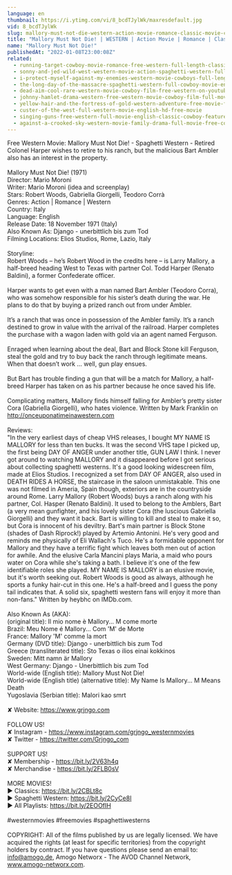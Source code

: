 ```yaml
---
language: en
thumbnail: https://i.ytimg.com/vi/8_bcdTJylWk/maxresdefault.jpg
vid: 8_bcdTJylWk
slug: mallory-must-not-die-western-action-movie-romance-classic-movie-cowboys
title: "Mallory Must Not Die! | WESTERN | Action Movie | Romance | Classic Movie | Cowboys"
name: "Mallory Must Not Die!"
publishedAt: "2022-01-08T23:00:08Z"
related:
  - running-target-cowboy-movie-romance-free-western-full-length-classic-movie
  - sonny-and-jed-wild-west-western-movie-action-spaghetti-western-full-length-english
  - i-protect-myself-against-my-enemies-western-movie-cowboys-full-length-wild-west
  - the-long-day-of-the-massacre-spaghetti-western-full-cowboy-movie-english-wild-west
  - dead-aim-cool-rare-western-movie-cowboy-film-free-western-on-youtube-english
  - johnny-hamlet-drama-western-free-western-movie-cowboy-film-full-movies
  - yellow-hair-and-the-fortress-of-gold-western-adventure-free-movie-full-length-film
  - custer-of-the-west-full-western-movie-english-hd-free-movie
  - singing-guns-free-western-full-movie-english-classic-cowboy-feature-film
  - against-a-crooked-sky-western-movie-family-drama-full-movie-free-cowboy-film-free-movie
---
```


Free Western Movie: Mallory Must Not Die! - Spaghetti Western - Retired Colonel Harper wishes to retire to his ranch, but the malicious Bart Ambler also has an interest in the property.<br />
<br />
Mallory Must Not Die! (1971)<br />
Director: Mario Moroni<br />
Writer: Mario Moroni (idea and screenplay)<br />
Stars: Robert Woods, Gabriella Giorgelli, Teodoro Corrà <br />
Genres: Action | Romance | Western <br />
Country: Italy<br />
Language: English<br />
Release Date: 18 November 1971 (Italy) <br />
Also Known As: Django - unerbittlich bis zum Tod <br />
Filming Locations: Elios Studios, Rome, Lazio, Italy <br />
<br />
Storyline:<br />
Robert Woods – he’s Robert Wood in the credits here – is Larry Mallory, a half-breed heading West to Texas with partner Col. Todd Harper (Renato Baldini), a former Confederate officer.<br />
<br />
Harper wants to get even with a man named Bart Ambler (Teodoro Corra), who was somehow responsible for his sister’s death during the war. He plans to do that by buying a prized ranch out from under Ambler.<br />
<br />
It’s a ranch that was once in possession of the Ambler family. It’s a ranch destined to grow in value with the arrival of the railroad. Harper completes the purchase with a wagon laden with gold via an agent named Ferguson.<br />
<br />
Enraged when learning about the deal, Bart and Block Stone kill Ferguson, steal the gold and try to buy back the ranch through legitimate means. When that doesn’t work … well, gun play ensues.<br />
<br />
But Bart has trouble finding a gun that will be a match for Mallory, a half-breed Harper has taken on as his partner because he once saved his life.<br />
<br />
Complicating matters, Mallory finds himself falling for Ambler’s pretty sister Cora (Gabriella Giorgelli), who hates violence. Written by Mark Franklin on http://onceuponatimeinawestern.com<br />
<br />
Reviews:<br />
"In the very earliest days of cheap VHS releases, I bought MY NAME IS MALLORY for less than ten bucks. It was the second VHS tape I picked up, the first being DAY OF ANGER under another title, GUN LAW I think. I never got around to watching MALLORY and it disappeared before I got serious about collecting spaghetti westerns. It's a good looking widescreen film, made at Elios Studios. I recognized a set from DAY OF ANGER, also used in DEATH RIDES A HORSE, the staircase in the saloon unmistakable. This one was not filmed in Ameria, Spain though, exteriors are in the countryside around Rome. Larry Mallory (Robert Woods) buys a ranch along with his partner, Col. Hasper (Renato Baldini). It used to belong to the Amblers, Bart (a very mean gunfighter, and his lovely sister Cora (the luscious Gabriella Giorgelli) and they want it back. Bart is willing to kill and steal to make it so, but Cora is innocent of his deviltry. Bart's main partner is Block Stone (shades of Dash Riprock!) played by Artemio Antonini. He's very good and reminds me physically of Eli Wallach's Tuco. He's a formidable opponent for Mallory and they have a terrific fight which leaves both men out of action for awhile. And the elusive Carla Mancini plays Maria, a maid who pours water on Cora while she's taking a bath. I believe it's one of the few identifiable roles she played. MY NAME IS MALLORY is an elusive movie, but it's worth seeking out. Robert Woods is good as always, although he sports a funky hair-cut in this one. He's a half-breed and I guess the pony tail indicates that. A solid six, spaghetti western fans will enjoy it more than non-fans." Written by heybhc on IMDb.com.<br />
<br />
Also Known As (AKA):<br />
(original title): Il mio nome è Mallory... M come morte<br />
Brazil: Meu Nome é Mallory... Com 'M' de Morte<br />
France: Mallory 'M' comme la mort<br />
Germany (DVD title): Django - unerbittlich bis zum Tod<br />
Greece (transliterated title): Sto Texas o ilios einai kokkinos<br />
Sweden: Mitt namn är Mallory<br />
West Germany: Django - Unerbittlich bis zum Tod<br />
World-wide (English title): Mallory Must Not Die!<br />
World-wide (English title) (alternative title): My Name Is Mallory... M Means Death<br />
Yugoslavia (Serbian title): Malori kao smrt<br />
<br />
✘ Website: https://www.grjngo.com<br />
<br />
FOLLOW US!<br />
✘ Instagram - https://www.instagram.com/grjngo_westernmovies<br />
✘ Twitter - https://twitter.com/Grjngo_com<br />
<br />
SUPPORT US!<br />
✘ Membership - https://bit.ly/2V63h4q<br />
✘ Merchandise - https://bit.ly/2FLB0sV<br />
<br />
MORE MOVIES! <br />
► Classics: https://bit.ly/2CBLt8c <br />
► Spaghetti Western: https://bit.ly/2CyCe8I <br />
► All Playlists: https://bit.ly/2EOOfIH <br />
<br />
#westernmovies #freemovies #spaghettiwesterns<br />
<br />
COPYRIGHT: All of the films published by us are legally licensed. We have acquired the rights (at least for specific territories) from the copyright holders by contract. If you have questions please send an email to: info@amogo.de, Amogo Networx - The AVOD Channel Network, www.amogo-networx.com.